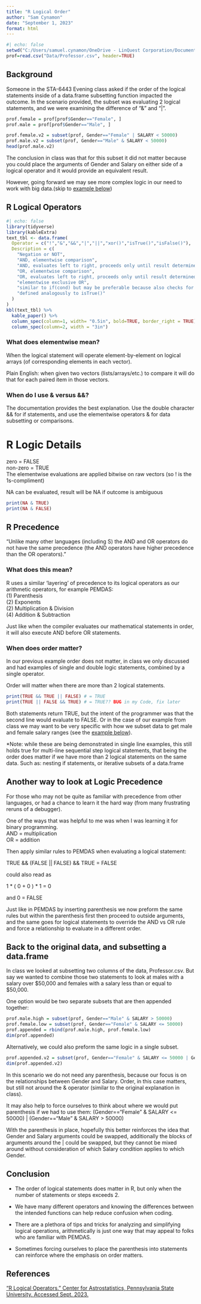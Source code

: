 ```yaml
---
title: "R Logical Order"
author: "Sam Cynamon"
date: "September 1, 2023"
format: html
---
```

```r
#| echo: false
setwd("C:/Users/samuel.cynamon/OneDrive - LinQuest Corporation/Documents/MSDA/2023/STA6443/STA6443-2023")
prof=read.csv("Data/Professor.csv", header=TRUE)
```


## Background

Someone in the STA-6443 Evening class asked if the order of the logical statements inside of a data.frame subsetting function impacted the outcome. In the scenario provided, the subset was evaluating 2 logical statements, and we were examining the difference of "&" and "|".

```r
prof.female = prof[prof$Gender=="Female", ]
prof.male = prof[prof$Gender=="Male", ]

prof.female.v2 = subset(prof, Gender=="Female" | SALARY < 50000)
prof.male.v2 = subset(prof, Gender=="Male" & SALARY < 50000)
head(prof.male.v2)

```
The conclusion in class was that for this subset it did not matter because you could place the arguments of Gender and Salary on either side of a logical operator and it would provide an equivalent result.

However, going forward we may see more complex logic in our need to work with big data.(skip to [example below](#ExampleOfOrder))

## R Logical Operators
```r
#| echo: false
library(tidyverse)
library(kableExtra)
text_tbl <- data.frame(
  Operator = c("!","&","&&","|","||","xor()","isTrue()","isFalse()"),
  Description = c(
    "Negation or NOT",
    "AND, elementwise comparison",
    "AND, evaluates left to right, proceeds only until result determined (if statements)",
    "OR, elementwise comparison",
    "OR, evaluates left to right, proceeds only until result determined (if statements)",
    "elementwise exclusive OR",
    "similar to if(cond) but may be preferable because also checks for NAs",
    "defined analogously to isTrue()"
  )
)
kbl(text_tbl) %>%
  kable_paper() %>%
  column_spec(column=1, width= "0.5in", bold=TRUE, border_right = TRUE) %>%
  column_spec(column=2, width = "3in")

```



### What does elementwise mean?
When the logical statement will operate element-by-element on logical arrays (of corresponding elements in each vector).\

Plain English: when given two vectors (lists/arrays/etc.) to compare it will do that for each paired item in those vectors. 

### When do I use & versus &&?
The documentation provides the best explanation. Use the double character && for if statements, and use the elementwise operators & for data subsetting or comparisons.

# R Logic Details
zero = FALSE\
non-zero = TRUE\
The elementwise evaluations are applied bitwise on raw vectors (so ! is the 1s-compliment)

NA can be evaluated, result will be NA if outcome is ambiguous
```r
print(NA & TRUE)
print(NA & FALSE)
```


## R Precedence
"Unlike many other languages (including S) the AND and OR operators do not have the same precedence (the AND operators have higher precedence than the OR operators)."

### What does this mean?
R uses a similar 'layering' of precedence to its logical operators as our arithmetic operators, for example PEMDAS:\
(1) Parenthesis\
(2) Exponents\
(2) Multiplication & Division\
(4) Addition & Subtraction\

Just like when the compiler evaluates our mathematical statements in order, it will also execute AND before OR statements.

### When does order matter?
In our previous example order does not matter, in class we only discussed and had examples of single and double logic statements, combined by a single operator.

Order will matter when there are more than 2 logical statements.
```r
print(TRUE && TRUE || FALSE) # = TRUE
print(TRUE || FALSE && TRUE) # = TRUE?? BUG in my Code, fix later
```
Both statements return TRUE, but the intent of the programmer was that the second line would evaluate to FALSE. Or in the case of our example from class we may want to be very specific with how we subset data to get male and female salary ranges (see the [example below](#ExampleOfOrder)).

*Note: while these are being demonstrated in single line examples, this still holds true for multi-line sequential step logical statements, that being the order does matter if we have more than 2 logical statements on the same data.
Such as: nesting if statements, or iterative subsets of a data.frame


## Another way to look at Logic Precedence
For those who may not be quite as familiar with precedence from other languages, or had a chance to learn it the hard way (from many frustrating reruns of a debugger).

One of the ways that was helpful to me was when I was learning it for binary programming.\
AND = multiplication\
OR = addition\

Then apply similar rules to PEMDAS when evaluating a logical statement:

TRUE && (FALSE || FALSE) && TRUE = FALSE

could also read as

1 * ( 0 + 0 ) * 1 = 0

and 0 = FALSE

Just like in PEMDAS by inserting parenthesis we now preform the same rules but within the parenthesis first then proceed to outside arguments, and the same goes for logical statements to override the AND vs OR rule and force a relationship to evaluate in a different order.

## Back to the original data, and subsetting a data.frame {#ExampleOfOrder}
In class we looked at subsetting two columns of the data, Professor.csv. But say we wanted to combine those two statements to look at males with a salary over \$50,000 and females with a salary less than or equal to \$50,000. 

One option would be two separate subsets that are then appended together:

```r
prof.male.high = subset(prof, Gender=="Male" & SALARY > 50000)
prof.female.low = subset(prof, Gender=="Female" & SALARY <= 50000)
prof.appended = rbind(prof.male.high, prof.female.low)
dim(prof.appended)
```

Alternatively, we could also preform the same logic in a single subset.
```r
prof.appended.v2 = subset(prof, Gender=="Female" & SALARY <= 50000 | Gender=="Male" & SALARY > 50000)
dim(prof.appended.v2)
```

In this scenario we do not need any parenthesis, because our focus is on the relationships between Gender and Salary. Order, in this case matters, but still not around the & operator (similar to the original explanation in class).

It may also help to force ourselves to think about where we would put parenthesis if we had to use them:
(Gender=="Female" & SALARY <= 50000) | (Gender=="Male" & SALARY > 50000)

With the parenthesis in place, hopefully this better reinforces the idea that Gender and Salary arguments could be swapped, additionally the blocks of arguments around the | could be swapped, but they cannot be mixed around without consideration of which Salary condition applies to which Gender.

## Conclusion

* The order of logical statements does matter in R, but only when the number of statements or steps exceeds 2. 

* We have many different operators and knowing the differences between the intended functions can help reduce confusion when coding.

* There are a plethora of tips and tricks for analyzing and simplifying logical operations, arithmetically is just one way that may appeal to folks who are familiar with PEMDAS.

* Sometimes forcing ourselves to place the parenthesis into statements can reinforce where the emphasis on order matters.

## References
[“R Logical Operators.” Center for Astrostatistics, Pennsylvania State University. Accessed Sept. 2023.](https://astrostatistics.psu.edu/su07/R/html/base/html/Logic.html)